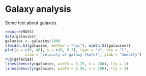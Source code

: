 # Galaxy analysis

Some text about galaxies.

```R
require(MASS)
data(galaxies)
galaxies <- galaxies/1000
c(width.SJ(galaxies, method = "dpi"), width.SJ(galaxies))
plot(x = c(0, 40), y = c(0, 0.3), type = "n", bty = "l",
         xlab = "velocity of galaxy (km/s)", ylab = "density")
rug(galaxies)
lines(density(galaxies, width = 3.25, n = 200), lty = 1)
lines(density(galaxies, width = 2.56, n = 200), lty = 3)
```
